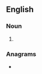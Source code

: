 ==English==

===Noun===
{{head|en|noun plural form}}

# {{plural of|reanimator|lang=en}}

===Anagrams===
* {{anagrams|en|rosmarinate}}